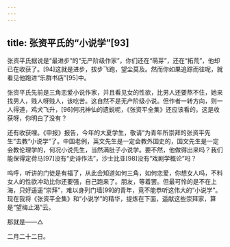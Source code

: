 ```yaml
---
---
---
```

title: 张资平氏的“小说学”[93]
---




张资平氏据说是“最进步”的“无产阶级作家”，你们还在“萌芽”，还在“拓荒”，他却已在收获了。[94]这就是进步，拔步飞跑，望尘莫及。然而你如果追踪而往呢，就看见他跑进“乐群书店”[95]中。

张资平氏先前是三角恋爱小说作家，并且看见女的性欲，比男人还要熬不住，她来找男人，贱人呀贱人，该吃苦。这自然不是无产阶级小说。但作者一转方向，则一人得道，鸡犬飞升，[96]何况神仙的遗蜕呢，《张资平全集》还应该看的。这是收获呀，你明白了没有？

还有收获哩。《申报》报告，今年的大夏学生，敬请“为青年所崇拜的张资平先生”去教“小说学”了。中国老例，英文先生是一定会教外国史的，国文先生是一定会教伦理学的，何况小说先生，当然满肚子小说学。要不然，他做得出来吗？我们能保得定荷马[97]没有“史诗作法”，沙士比亚[98]没有“戏剧学概论”吗？

呜呼，听讲的门徒是有福了，从此会知道如何三角，如何恋爱，你想女人吗，不料女人的性欲冲动比你还要强，自己跑来了。朋友，等着罢。但最可怜的是不在上海，只好遥遥“崇拜”，难以身列门墙[99]的青年，竟不能恭听这伟大的“小说学”。现在我将《张资平全集》和“小说学”的精华，提炼在下面，遥献这些崇拜家，算是“望梅止渴”云。

那就是——△

二月二十二日。